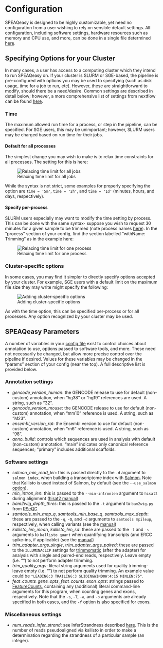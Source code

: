 # Configuration {#configuration}

SPEAQeasy is designed to be highly customizable, yet need no configuration from a user wishing to rely on sensible default settings. All configuration, including software settings, hardware resources such as memory and CPU use, and more, can be done in a single file determined [here](#setup-details).

## Specifying Options for your Cluster

In many cases, a user has access to a computing cluster which they intend to run SPEAQeasy on. If your cluster is SLURM or SGE-based, the pipeline is pre-configured with options you may be used to specifying (such as disk usage, time for a job to run, etc). However, these are straightforward to modify, should there be a need/desire. Common settings are described in detail below; however, a more comprehensive list of settings from nextflow can be found [here](https://www.nextflow.io/docs/latest/process.html#directives).

### Time

The maximum allowed run time for a process, or step in the pipeline, can be specified. For SGE users, this may be unimportant; however, SLURM users may be charged based on run time for their jobs.

#### Default for all processes

The simplest change you may wish to make is to relax time constraints for all processes. The setting for this is here:

![Relaxing time limit for all jobs](images/8.1_time.png)

While the syntax is not strict, some examples for properly specifying the option are `time = '5m'`, `time = '2h'`, and `time = '1d'` (minutes, hours, and days, respectively).

#### Specify per-process

SLURM users especially may want to modify the time setting by process. This can be done with the same syntax- suppose you wish to request 30 minutes for a given sample to be trimmed (note process names [here](#pipeline-overview)). In the "process" section of your config, find the section labelled "withName: Trimming" as in the example here:

![Relaxing time limit for one process](images/8.1_trim.png)

### Cluster-specific options

In some cases, you may find it simpler to directly specify options accepted by your cluster. For example, SGE users with a default limit on the maximum file size they may write might specify the following:

![Adding cluster-specific options](images/8.1_cluster.png)

As with the time option, this can be specified per-process or for all processes. Any option recognized by your cluster may be used.

## SPEAQeasy Parameters

A number of variables in your [config file](#quick-start) exist to control choices about annotation to use, options passed to software tools, and more. These need not necessarily be changed, but allow more precise control over the pipeline if desired. Values for these variables may be changed in the "params" section of your config (near the top). A full descriptive list is provided below.

### Annotation settings

* *gencode_version_human*: the GENCODE release to use for default (non-custom) annotation, when "hg38" or "hg19" references are used. A string, such as "32".
* *gencode_version_mouse*: the GENCODE release to use for default (non-custom) annotation, when "mm10" reference is used. A string, such as "M23".
* *ensembl_version_rat*: the Ensembl version to use for default (non-custom) annotation, when "rn6" reference is used. A string, such as "98".
* *anno_build*: controls which sequences are used in analysis with default (non-custom) annotation. "main" indicates only canonical reference sequences; "primary" includes additional scaffolds.

### Software settings

* *salmon_min_read_len*: this is passed directly to the `-d` argument to `salmon index`, when building a transcriptome index with [Salmon](https://salmon.readthedocs.io/en/latest/salmon.html). Note that Kallisto is used instead of Salmon, by default (see the `--use_salmon` [option](#command-opts)).
* *min_intron_len*: this is passed to the `--min-intronlen` argument to `hisat2` during alignment ([hisat2 manual](https://ccb.jhu.edu/software/hisat2/manual.shtml))
* *bam2wig_depth_thres*: this is passed to the `-t` argument to `bam2wig.py` from [RSeQC](http://rseqc.sourceforge.net/)
* *samtools_min_map_q*, *samtools_min_base_q*, *samtools_max_depth*: these are passed to the `-q`, `-Q`, and `-d` arguments to `samtools mpileup`, respectively, when calling variants (see the [manual](http://www.htslib.org/doc/))
* *kallisto_len_mean*, *kallisto_len_sd*: these are passed to the `-l` and `-s` arguments to `kallisto quant` when quantifying transcripts (and ERCC spike-ins, if applicable) (see the [manual](https://pachterlab.github.io/kallisto/manual))
* *trim_adapter_args_single*, *trim_adapter_args_paired*: these are passed to the `ILLUMINACLIP` settings for [trimmomatic](http://www.usadellab.org/cms/uploads/supplementary/Trimmomatic/TrimmomaticManual_V0.32.pdf) (after the adapter) for analysis with single and paired-end reads, respectively. Leave empty (i.e. "") to not perform adapter trimming.
* *trim_quality_args*: literal string arguments used for quality trimming- leave empty (i.e. "") to not perform quality trimming. An example value could be `"LEADING:3 TRAILING:3 SLIDINGWINDOW:4:15 MINLEN:75"`.
* *feat_counts_gene_opts*, *feat_counts_exon_opts*: strings passed to [FeatureCounts](http://bioinf.wehi.edu.au/featureCounts/), containing any (additional) literal command-line arguments for this program, when counting genes and exons, respectively. Note that the `-s`, `-T`, `-a`, and `-o` arguments are already specified in both cases, and the `-f` option is also specified for exons.

### Miscellaneous settings

* *num_reads_infer_strand*: see InferStrandness described [here](#pipeline-overview). This is the number of reads pseudoaligned via kallisto in order to make a determination regarding the strandness of a particular sample (an integer).
